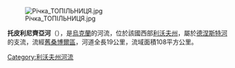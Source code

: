 [[Image:Річка_ТОПІЛЬНИЦЯ.jpg|right]]

'''托皮利尼齊亞河'''（{{lang-uk|Топільниця}}），是[[烏克蘭|烏克蘭]]的河流，位於該國西部[[利沃夫州|利沃夫州]]，屬於[[德涅斯特河|德涅斯特河]]的支流，流經[[舊桑博爾區|舊桑博爾區]]，河道全長19公里，流域面積108平方公里。

{{DEFAULTSORT:Топільниця (річка)}}
[[Category:利沃夫州河流|Category:利沃夫州河流]]


{{Ukraine-river-stub}}